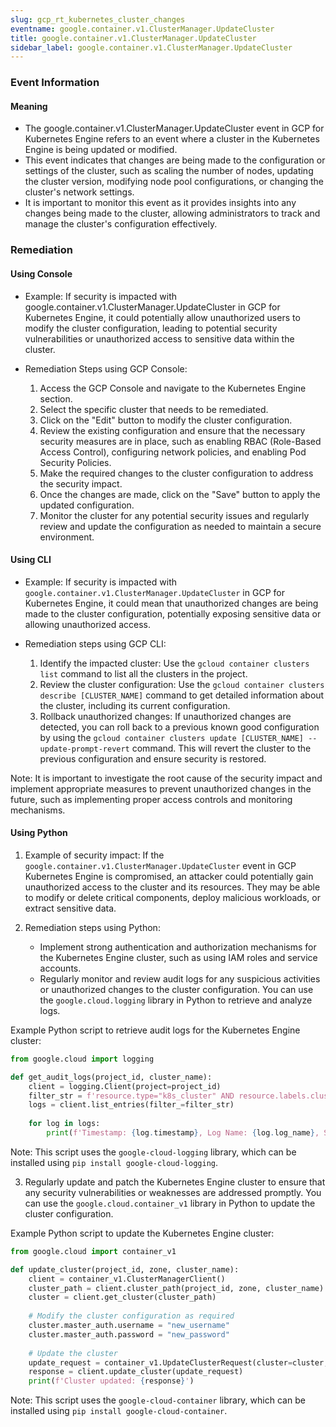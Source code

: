 ```yaml
--- 
slug: gcp_rt_kubernetes_cluster_changes
eventname: google.container.v1.ClusterManager.UpdateCluster
title: google.container.v1.ClusterManager.UpdateCluster
sidebar_label: google.container.v1.ClusterManager.UpdateCluster
---
```

                       
### Event Information

#### Meaning

- The google.container.v1.ClusterManager.UpdateCluster event in GCP for Kubernetes Engine refers to an event where a cluster in the Kubernetes Engine is being updated or modified.
- This event indicates that changes are being made to the configuration or settings of the cluster, such as scaling the number of nodes, updating the cluster version, modifying node pool configurations, or changing the cluster's network settings.
- It is important to monitor this event as it provides insights into any changes being made to the cluster, allowing administrators to track and manage the cluster's configuration effectively.

### Remediation

#### Using Console

- Example: If security is impacted with google.container.v1.ClusterManager.UpdateCluster in GCP for Kubernetes Engine, it could potentially allow unauthorized users to modify the cluster configuration, leading to potential security vulnerabilities or unauthorized access to sensitive data within the cluster.

- Remediation Steps using GCP Console:
  1. Access the GCP Console and navigate to the Kubernetes Engine section.
  2. Select the specific cluster that needs to be remediated.
  3. Click on the "Edit" button to modify the cluster configuration.
  4. Review the existing configuration and ensure that the necessary security measures are in place, such as enabling RBAC (Role-Based Access Control), configuring network policies, and enabling Pod Security Policies.
  5. Make the required changes to the cluster configuration to address the security impact.
  6. Once the changes are made, click on the "Save" button to apply the updated configuration.
  7. Monitor the cluster for any potential security issues and regularly review and update the configuration as needed to maintain a secure environment.

#### Using CLI

- Example: If security is impacted with `google.container.v1.ClusterManager.UpdateCluster` in GCP for Kubernetes Engine, it could mean that unauthorized changes are being made to the cluster configuration, potentially exposing sensitive data or allowing unauthorized access.

- Remediation steps using GCP CLI:
  1. Identify the impacted cluster: Use the `gcloud container clusters list` command to list all the clusters in the project.
  2. Review the cluster configuration: Use the `gcloud container clusters describe [CLUSTER_NAME]` command to get detailed information about the cluster, including its current configuration.
  3. Rollback unauthorized changes: If unauthorized changes are detected, you can roll back to a previous known good configuration by using the `gcloud container clusters update [CLUSTER_NAME] --update-prompt-revert` command. This will revert the cluster to the previous configuration and ensure security is restored.

Note: It is important to investigate the root cause of the security impact and implement appropriate measures to prevent unauthorized changes in the future, such as implementing proper access controls and monitoring mechanisms.

#### Using Python

1. Example of security impact: If the `google.container.v1.ClusterManager.UpdateCluster` event in GCP Kubernetes Engine is compromised, an attacker could potentially gain unauthorized access to the cluster and its resources. They may be able to modify or delete critical components, deploy malicious workloads, or extract sensitive data.

2. Remediation steps using Python:
   - Implement strong authentication and authorization mechanisms for the Kubernetes Engine cluster, such as using IAM roles and service accounts.
   - Regularly monitor and review audit logs for any suspicious activities or unauthorized changes to the cluster configuration. You can use the `google.cloud.logging` library in Python to retrieve and analyze logs.

Example Python script to retrieve audit logs for the Kubernetes Engine cluster:

```python
from google.cloud import logging

def get_audit_logs(project_id, cluster_name):
    client = logging.Client(project=project_id)
    filter_str = f'resource.type="k8s_cluster" AND resource.labels.cluster_name="{cluster_name}"'
    logs = client.list_entries(filter_=filter_str)
    
    for log in logs:
        print(f'Timestamp: {log.timestamp}, Log Name: {log.log_name}, Severity: {log.severity}, Message: {log.payload}')
```

Note: This script uses the `google-cloud-logging` library, which can be installed using `pip install google-cloud-logging`.

3. Regularly update and patch the Kubernetes Engine cluster to ensure that any security vulnerabilities or weaknesses are addressed promptly. You can use the `google.cloud.container_v1` library in Python to update the cluster configuration.

Example Python script to update the Kubernetes Engine cluster:

```python
from google.cloud import container_v1

def update_cluster(project_id, zone, cluster_name):
    client = container_v1.ClusterManagerClient()
    cluster_path = client.cluster_path(project_id, zone, cluster_name)
    cluster = client.get_cluster(cluster_path)
    
    # Modify the cluster configuration as required
    cluster.master_auth.username = "new_username"
    cluster.master_auth.password = "new_password"
    
    # Update the cluster
    update_request = container_v1.UpdateClusterRequest(cluster=cluster, update_mask={"paths": ["master_auth"]})
    response = client.update_cluster(update_request)
    print(f'Cluster updated: {response}')
```

Note: This script uses the `google-cloud-container` library, which can be installed using `pip install google-cloud-container`.


 